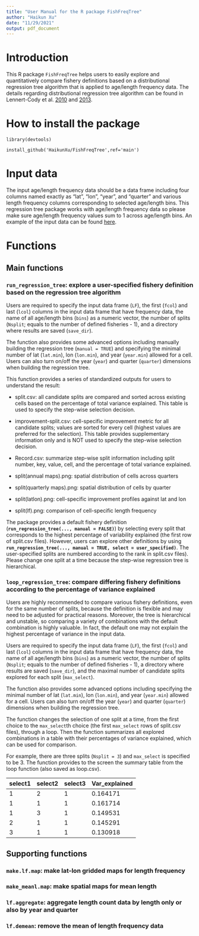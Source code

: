 ```yaml
---
title: "User Manual for the R package FishFreqTree"
author: "Haikun Xu"
date: "11/29/2021"
output: pdf_document
---
```


# Introduction

This R package `FishFreqTree` helps users to easily explore and quantitatively compare fishery definitions based on a distributional regression tree algorithm that is applied to age/length frequency data. The details regarding distributional regression tree algorithm can be found in Lennert-Cody et al. [2010](https://www.sciencedirect.com/science/article/pii/S0165783609003166?casa_token=0UClUwBcTgQAAAAA:a1cQpG5LAsBw6qgnrqBcAGo-TskqorsTMqVlgTKrsrODSYfPBfrtDjq0V4MSLudwWgt_9WCp-Q) and [2013](https://www.sciencedirect.com/science/article/pii/S0165783612002974?casa_token=pgpiPQS4YqIAAAAA:tFt0TtlAGDjzywaT19-jr68APHWFVa3qRUJdhjnyfAboshVsFTldYhQTunxeeXDH6oX8W4tNXA).

# How to install the package

`library(devtools)`

`install_github('HaikunXu/FishFreqTree',ref='main')`

# Input data

The input age/length frequency data should be a data frame including four columns named exactly as "lat", "lon", "year", and "quarter" and various length frequency columns corresponding to selected age/length bins. This regression tree package works with age/length frequency data so please make sure age/length frequency values sum to 1 across age/length bins. An example of the input data can be found [here](https://github.com/HaikunXu/RegressionTree/blob/main/demo/LF.RData).

# Functions

## Main functions

### **`run_regression_tree`**: explore a user-specified fishery definition based on the regression tree algorithm

Users are required to specify the input data frame (`LF`), the first (`fcol`) and last (`lcol`) columns in the input data frame that have frequency data, the name of all age/length bins (`bins`) as a numeric vector, the number of splits (`Nsplit`; equals to the number of defined fisheries - 1), and a directory where results are saved (`save_dir`).

The function also provides some advanced options including manually building the regression tree (`manual = TRUE`) and specifying the minimal number of lat (`lat.min`), lon (`lon.min`), and year (`year.min`) allowed for a cell. Users can also turn on/off the year (`year`) and quarter (`quarter`) dimensions when building the regression tree.

This function provides a series of standardized outputs for users to understand the result:

-   split.csv: all candidate splits are compared and sorted across existing cells based on the percentage of total variance explained. This table is used to specify the step-wise selection decision.

-   improvement-split.csv: cell-specific improvement metric for all candidate splits; values are sorted for every cell (highest values are preferred for the selection). This table provides supplementary information only and is NOT used to specify the step-wise selection decision.

-   Record.csv: summarize step-wise split information including split number, key, value, cell, and the percentage of total variance explained.

-   split(annual maps).png: spatial distribution of cells across quarters

-   split(quarterly maps).png: spatial distribution of cells by quarter

-   split(latlon).png: cell-specific improvement profiles against lat and lon

-   split(lf).png: comparison of cell-specific length frequency

The package provides a default fishery definition (**`run_regression_tree(..., manual = FALSE)`**) by selecting every split that corresponds to the highest percentage of variability explained (the first row of split.csv files). However, users can explore other definitions by using **`run_regression_tree(..., manual = TRUE, select = user_specified)`**. The user-specified splits are numbered according to the rank in split.csv files). Please change one split at a time because the step-wise regression tree is hierarchical.

### **`loop_regression_tree`**: compare differing fishery definitions according to the percentage of variance explained

Users are highly recommended to compare various fishery definitions, even for the same number of splits, because the definition is flexible and may need to be adjusted for practical reasons. Moreover, the tree is hierarchical and unstable, so comparing a variety of combinations with the default combination is highly valuable. In fact, the default one may not explain the highest percentage of variance in the input data.

Users are required to specify the input data frame (`LF`), the first (`fcol`) and last (`lcol`) columns in the input data frame that have frequency data, the name of all age/length bins (`bins`) as a numeric vector, the number of splits (`Nsplit`; equals to the number of defined fisheries - 1), a directory where results are saved (`save_dir`), and the maximal number of candidate splits explored for each split (`max_select`).

The function also provides some advanced options including specifying the minimal number of lat (`lat.min`), lon (`lon.min`), and year (`year.min`) allowed for a cell. Users can also turn on/off the year (`year`) and quarter (`quarter`) dimensions when building the regression tree.

The function changes the selection of one split at a time, from the first choice to the `max_select`th choice (the first `max_select` rows of split.csv files), through a loop. Then the function summarizes all explored combinations in a table with their percentages of variance explained, which can be used for comparison.

For example, there are three splits (`Nsplit = 3`) and `max_select` is specified to be 3. The function provides to the screen the summary table from the loop function (also saved as loop.csv).

| select1 | select2 | select3 | Var_explained |
|---------|---------|---------|---------------|
| 1       | 2       | 1       | 0.164171      |
| 1       | 1       | 1       | 0.161714      |
| 1       | 3       | 1       | 0.149531      |
| 2       | 1       | 1       | 0.145291      |
| 3       | 1       | 1       | 0.130918      |

## Supporting functions

### `make.lf.map`: make lat-lon gridded maps for length frequency

### `make_meanl.map`: make spatial maps for mean length

### `lf.aggregate`: aggregate length count data by length only or also by year and quarter

### `lf.demean`: remove the mean of length frequency data

